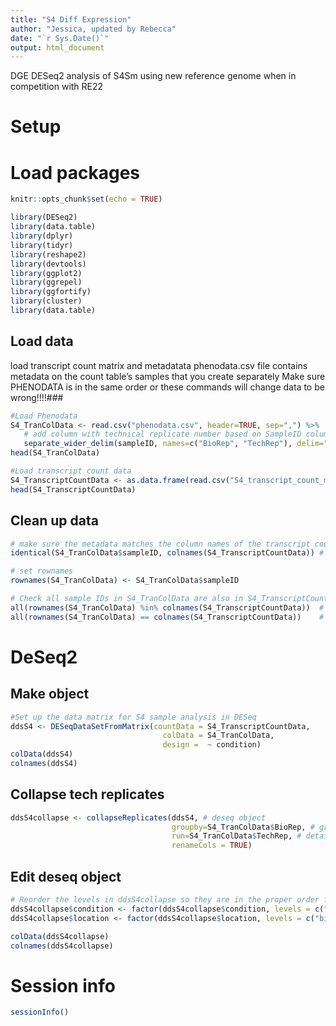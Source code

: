 ```yaml
---
title: "S4 Diff Expression"
author: "Jessica, updated by Rebecca"
date: "`r Sys.Date()`"
output: html_document
---
```


DGE DESeq2 analysis of S4Sm using new reference genome when in competition with RE22

# Setup

# Load packages

```r
knitr::opts_chunk$set(echo = TRUE)

library(DESeq2)
library(data.table)
library(dplyr)
library(tidyr)
library(reshape2)
library(devtools)
library(ggplot2)
library(ggrepel)
library(ggfortify)
library(cluster)
library(data.table)

```

## Load data

load transcript count matrix and metadatata 
phenodata.csv file contains metadata on the count table's samples that you create separately
Make sure PHENODATA is in the same order or these commands will change data to be wrong!!!!###

```r

#Load Phenodata
S4_TranColData <- read.csv("phenodata.csv", header=TRUE, sep=",") %>% 
   # add column with technical replicate number based on SampleID column
   separate_wider_delim(sampleID, names=c("BioRep", "TechRep"), delim="_", cols_remove = FALSE)
head(S4_TranColData)

#Load transcript count data
S4_TranscriptCountData <- as.data.frame(read.csv("S4_transcript_count_matrix.csv", row.names="transcript_id"))
head(S4_TranscriptCountData)

```

## Clean up data

```r

# make sure the metadata matches the column names of the transcript count data
identical(S4_TranColData$sampleID, colnames(S4_TranscriptCountData)) # should return RTUE

# set rownames
rownames(S4_TranColData) <- S4_TranColData$sampleID

# Check all sample IDs in S4_TranColData are also in S4_TranscriptCountData and match their orders
all(rownames(S4_TranColData) %in% colnames(S4_TranscriptCountData))  # should return TRUE
all(rownames(S4_TranColData) == colnames(S4_TranscriptCountData))    # should return TRUE

```

# DeSeq2

## Make object 

```r

#Set up the data matrix for S4 sample analysis in DESeq
ddsS4 <- DESeqDataSetFromMatrix(countData = S4_TranscriptCountData, 
                                  colData = S4_TranColData, 
                                  design =  ~ condition)
colData(ddsS4)
colnames(ddsS4)

```

## Collapse tech replicates

```r

ddsS4collapse <- collapseReplicates(ddsS4, # deseq object
                                    groupby=S4_TranColData$BioRep, # grouping variable
                                    run=S4_TranColData$TechRep, # detail of runs per BioRep
                                    renameCols = TRUE)

```

## Edit deseq object

```r

# Reorder the levels in ddsS4collapse so they are in the proper order for analysis
ddsS4collapse$condition <- factor(ddsS4collapse$condition, levels = c("control","treatment"))
ddsS4collapse$location <- factor(ddsS4collapse$location, levels = c("biofilm","supernatant"))

colData(ddsS4collapse)
colnames(ddsS4collapse)

```


# Session info

```r

sessionInfo()

```
